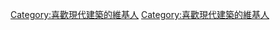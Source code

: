{{Userbox
  |border-c = #E19E00
  |border-s = 1
  |id-c     = #87CEFA
  |id-s     = 12
  |id-fc    = #000000
  |info-c   = #66ff66
  |info-s   = 10
  |info-fc  = #000000
  |id       = [[File:Hong Kong Skyline Restitch - Dec 2007.jpg|105px|center]]
  |info     = 這個用戶對'''[[現代建築]]'''有濃厚興趣。
}}
<includeonly>[[Category:喜歡現代建築的維基人]]</includeonly><noinclude>
[[Category:喜歡現代建築的維基人]]
</noinclude>